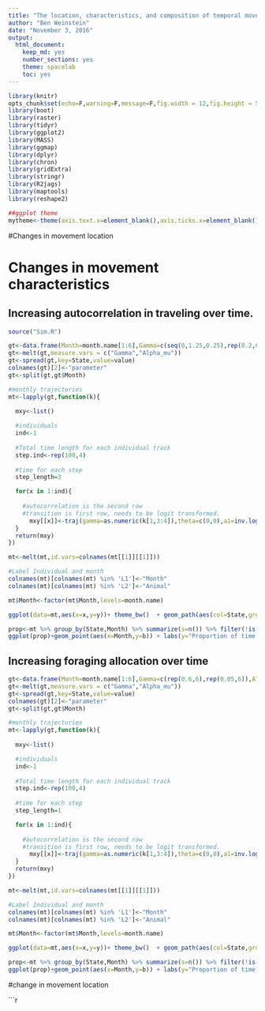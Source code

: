 ```yaml
---
title: "The location, characteristics, and composition of temporal movement"
author: "Ben Weinstein"
date: "November 3, 2016"
output: 
  html_document:
    keep_md: yes
    number_sections: yes
    theme: spacelab
    toc: yes
---
```


```r
library(knitr)
opts_chunk$set(echo=F,warning=F,message=F,fig.width = 12,fig.height = 5,cache=F)
library(boot)
library(raster)
library(tidyr)
library(ggplot2)
library(MASS)
library(ggmap)
library(dplyr)
library(chron)
library(gridExtra)
library(stringr)
library(R2jags)
library(maptools)
library(reshape2)

##ggplot theme
mytheme<-theme(axis.text.x=element_blank(),axis.ticks.x=element_blank(),axis.text.y=element_blank(),axis.ticks.y=element_blank(),axis.title.x=element_blank(),axis.title.y=element_blank(),panel.grid=element_blank())
```

#Changes in movement location

# Changes in movement characteristics

## Increasing autocorrelation in traveling over time. 

```r
source("Sim.R")

gt<-data.frame(Month=month.name[1:6],Gamma=c(seq(0,1.25,0.25),rep(0.2,6)),Alpha_mu=c(rep(2,6),rep(-1,6)),State=c(rep(1,6),rep(2,6)))
gt<-melt(gt,measure.vars = c("Gamma","Alpha_mu"))
gt<-spread(gt,key=State,value=value)
colnames(gt)[2]<-"parameter"
gt<-split(gt,gt$Month)

#monthly trajectories
mt<-lapply(gt,function(k){
  
  mxy<-list()

  #individuals
  ind<-1
  
  #Total time length for each individual track
  step.ind<-rep(100,4)
  
  #time for each step
  step_length=3

  for(x in 1:ind){
    
    #autocorrelation is the second row
    #transition is first row, needs to be logit transformed.
      mxy[[x]]<-traj(gamma=as.numeric(k[1,3:4]),theta=c(0,0),a1=inv.logit(as.numeric(k[2,3:4])),total_time = step.ind[x],step_length=step_length)
  } 
  return(mxy)
})

mt<-melt(mt,id.vars=colnames(mt[[1]][[1]]))

#Label Individual and month
colnames(mt)[colnames(mt) %in% 'L1']<-"Month"
colnames(mt)[colnames(mt) %in% 'L2']<-"Animal"

mt$Month<-factor(mt$Month,levels=month.name)

ggplot(data=mt,aes(x=x,y=y))+ theme_bw()  + geom_path(aes(col=State,group=Animal),size=1)+ facet_wrap(~Month,nrow=1,scales="free")  + theme(axis.text.x=element_blank(),axis.text.y=element_blank(),axis.ticks.x=element_blank(),axis.ticks.y=element_blank()) + labs(x="",y="") + scale_color_manual(values=c("gray","black"))

prop<-mt %>% group_by(State,Month) %>% summarize(s=n()) %>% filter(!is.na(State)) %>% spread(key=State,value=s) %>% mutate(b=Feeding/(Feeding+Traveling))
ggplot(prop)+geom_point(aes(x=Month,y=b)) + labs(y="Proportion of time foraging") + ylim(0,1) + theme_bw()
```

## Increasing foraging allocation over time

```r
gt<-data.frame(Month=month.name[1:6],Gamma=c(rep(0.6,6),rep(0.05,6)),Alpha_mu=c(rep(2,6),seq(2,-3,-1)),State=c(rep(1,6),rep(2,6)))
gt<-melt(gt,measure.vars = c("Gamma","Alpha_mu"))
gt<-spread(gt,key=State,value=value)
colnames(gt)[2]<-"parameter"
gt<-split(gt,gt$Month)

#monthly trajectories
mt<-lapply(gt,function(k){
  
  mxy<-list()

  #individuals
  ind<-1
  
  #Total time length for each individual track
  step.ind<-rep(100,4)
  
  #time for each step
  step_length=1

  for(x in 1:ind){
    
    #autocorrelation is the second row
    #transition is first row, needs to be logit transformed.
      mxy[[x]]<-traj(gamma=as.numeric(k[1,3:4]),theta=c(0,0),a1=inv.logit(as.numeric(k[2,3:4])),total_time = step.ind[x],step_length=step_length)
  } 
  return(mxy)
})

mt<-melt(mt,id.vars=colnames(mt[[1]][[1]]))

#Label Individual and month
colnames(mt)[colnames(mt) %in% 'L1']<-"Month"
colnames(mt)[colnames(mt) %in% 'L2']<-"Animal"

mt$Month<-factor(mt$Month,levels=month.name)

ggplot(data=mt,aes(x=x,y=y))+ theme_bw()  + geom_path(aes(col=State,group=Animal),size=1)+ facet_wrap(~Month,scales='free',nrow=1)  + theme(axis.text.x=element_blank(),axis.text.y=element_blank(),axis.ticks.x=element_blank(),axis.ticks.y=element_blank()) + labs(x="",y="") + scale_color_manual(values=c("gray","black"))

prop<-mt %>% group_by(State,Month) %>% summarize(s=n()) %>% filter(!is.na(State)) %>% spread(key=State,value=s) %>% mutate(b=Feeding/(Feeding+Traveling))
ggplot(prop)+geom_point(aes(x=Month,y=b)) + labs(y="Proportion of time foraging") + ylim(0,1) + theme_bw()

```

#change in movement location

```r
